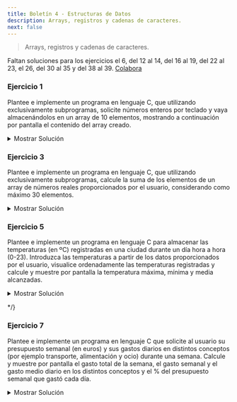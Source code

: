 ```yaml
---
title: Boletín 4 - Estructuras de Datos
description: Arrays, registros y cadenas de caracteres.
next: false
---
```



> Arrays, registros y cadenas de caracteres.

<Aside type="caution" title="¡Se necesita tu ayuda!">

  Faltan soluciones para los ejercicios el 6, del 12 al 14, del 16 al 19, del 22 al 23, el 26, del 30 al 35 y del 38
  al 39. [Colabora](https://github.com/TeenBiscuits/Pasame-Codigo/edit/main/src/content/docs/prouno/boletines/B4-Boletin-4.mdx)

</Aside>

### Ejercicio 1

Plantee e implemente un programa en lenguaje C, que utilizando exclusivamente subprogramas, solicite números enteros por
teclado y vaya almacenándolos en un array de 10 elementos, mostrando a continuación por pantalla el contenido del array
creado.

<details>
<summary>Mostrar Solución</summary>
```c title="Ejercicio_01.c"
// SPDX-FileCopyrightText: 2023 Miguel Fraga Pico
//
// SPDX-License-Identifier: GPL-3.0-only

#include <stdio.h>

void askNumbers(int *cadena)
{
    int i;
    printf("Dime un numero");
    for(i = 0; i < 10; i++)
    {
        scanf("%d", &cadena[i]);
        printf("Dime otro numero ");
    }
    printf("\n");
}

void printNumbers(int *cadena)
{
    int i;
    printf("La cadena es: \n");
    for(i = 0; i < 10; i++)
    {
        printf("%d ", cadena[i]);
    }
}

int main()
{
    int cadena[10];
    askNumbers(cadena);
    printNumbers(cadena);
    return 1;
}
```
</details>

### Ejercicio 2

Plantee e implemente un programa en lenguaje C, que utilizando exclusivamente subprogramas, solicite nombres de animales
por teclado y vaya rellenando un array de 7 elementos, mostrándolos posteriormente por pantalla apropiadamente.

<details>
<summary>Mostrar Solución</summary>
```c title="Ejercicio_02.c"
// SPDX-FileCopyrightText: 2023 Pablo Portas López <pablo.portas@udc.es>
//
// SPDX-License-Identifier: GPL-3.0-only

// Librerías
#include <stdio.h>

// Constantes
#define MAX 40
#define NANIMAL 7

// Definiciones
typedef char nombreanimal[40];

typedef struct{
    nombreanimal nombre;
}tRegAnimales[NANIMAL];

// Definición funciones
void introducirNombres(tRegAnimales listaAnimales);
void imprimirNombres(tRegAnimales listaNombres);

// Main
int main() {
    tRegAnimales listaAnimales;

    introducirNombres(listaAnimales);
    imprimirNombres(listaAnimales);

    return 0;
}

// Declaración Funciones
void introducirNombres(tRegAnimales listaAnimales){
    printf("Introduzca los 7 nombres de animales separados por comas: ");
    for(int i = 0; i < NANIMAL; i++) scanf("%s, ",listaAnimales[i].nombre);
}

void imprimirNombres(tRegAnimales listaNombres){
    printf("Los 7 nombres són:");
    for(int i = 0; i < NANIMAL; i++) printf(" %s",listaNombres[i].nombre);
    printf(".");
}
```
</details>

### Ejercicio 3

Plantee e implemente un programa en lenguaje C, que utilizando exclusivamente subprogramas, calcule la suma de los
elementos de un array de números reales proporcionados por el usuario, considerando como máximo 30 elementos.

<details>
<summary>Mostrar Solución</summary>
```c title="Ejercicio_03.c"
// SPDX-FileCopyrightText: 2023 Pablo Portas López <pablo.portas@udc.es>
//
// SPDX-License-Identifier: GPL-3.0-only

// Librerías
#include <stdio.h>

// Constantes
#define MAX 30

// Definiciones
typedef float listanumeros[MAX];

// Definición funciones
void introducirPorTeclado(listanumeros numeros);

void imprimirSumatorio(const listanumeros numeros);

// Main
int main() {
    listanumeros lnumeros;
    introducirPorTeclado(lnumeros);
    imprimirSumatorio(lnumeros);
    return 0;
}

// Declaración Funciones
void introducirPorTeclado(listanumeros numeros) {
    printf("Introduzca los números que quiere sumar, para terminar introduzca 0: ");
    // Expresión lógica dentro del for: mientras i < 30 y a partir del primer número que el número
    // introducido anteriormente (i-1) no fuera 0.
    for (int i = 0; i < MAX && (i < 1 || numeros[i - 1] != 0.0); i++) scanf("%f", &numeros[i]);
}

void imprimirSumatorio(const listanumeros numeros) {
    float suma = 0;
    // Impresión hasta el MAX o hasta llegar al primer 0
    for (int i = 0; i < MAX && numeros[i] != 0; i++) suma += numeros[i];
    printf("El sumatorio final son: %.2f", suma);
}
```
</details>

### Ejercicio 4

Plantee e implemente un programa en lenguaje C que almacene en memoria las horas de estudio que dedica un alumno a una
asignatura determinada durante una semana. Solicite los datos apropiadamente al usuario y calcule y muestre la media de
horas diarias empleadas en esa asignatura, asimismo indique el día en el que ha estado más aplicado (mayor número de
horas estudiando) y más vago (menor número de horas estudiando).

<details>
<summary>Mostrar Solución</summary>
```c title="Ejercicio_04.c"
// SPDX-FileCopyrightText: 2023 Pablo Portas López <pablo.portas@udc.es>
//
// SPDX-License-Identifier: GPL-3.0-only

// Librerías
#include <stdio.h>

// Definiciones
typedef struct {
    int horas;
    char nombre[10];
} tRegdiasemana;

typedef tRegdiasemana vHorasSemana[7];

// Definición funciones
void introducirHoras(vHorasSemana horas);

void imprimirMediaYMostrarDias(vHorasSemana horas);

void ordenarDeMayorAMenor(vHorasSemana horas);

// Main
int main() {
    // Inicializo el Registro para cada día de la semana
    vHorasSemana horasestudio = {{0, "Lunes"},
                                 {0, "Martes"},
                                 {0, "Miércoles"},
                                 {0, "Jueves"},
                                 {0, "Viernes"},
                                 {0,"Sábado"},
                                 {0,"Domingo"}};
    introducirHoras(horasestudio);
    imprimirMediaYMostrarDias(horasestudio);
    return 0;
}

// Declaración Funciones
void introducirHoras(vHorasSemana horas) {
    printf("Introduzca las horas de estudio que le ha dedicado a Pro 1: \n");
    for (int i = 0; i < 7; i++) {
        printf("%s: ",horas[i].nombre);
        scanf("%d", &horas[i].horas);
        while ((getchar()) != '\n'); // Limpio Buffer
    }

}

void imprimirMediaYMostrarDias(vHorasSemana horas) {
    int media = 0;
    for (int i = 0; i < 7; i++) media += horas[i].horas;
    media = media / 7;
    printf("La media de horas diarias: %d\n", media);
    ordenarDeMayorAMenor(horas);
    printf("El día que más horas estudiaste fué el %s (%d horas) y el que menos %s (%d horas).",horas[6].nombre,horas[6].horas,horas[0].nombre,horas[0].horas);
}

void ordenarDeMayorAMenor(vHorasSemana horas){
    vHorasSemana aux;
    for(int j = 1; j < 6; j++) {
        for (int i = 0; i < 7-j; i++) {
            if (horas[i].horas > horas[i + 1].horas) {
                aux[i] = horas[i]; // Movemos al aux
                horas[i] = horas[i + 1]; // Movemos el segundo al primer hueco
                horas[i + 1] = aux[i]; // Copiamos el valor del primero al segundo hueco
            }
        }
    }
}
```
</details>



### Ejercicio 5

Plantee e implemente un programa en lenguaje C para almacenar las temperaturas (en ºC) registradas en una ciudad durante
un día hora a hora (0-23). Introduzca las temperaturas a partir de los datos proporcionados por el usuario, visualice
ordenadamente las temperaturas registradas y calcule y muestre por pantalla la temperatura máxima, mínima y media
alcanzadas.

<details>
<summary>Mostrar Solución</summary>
```c title="Ejercicio_05.c"
// SPDX-FileCopyrightText: 2024 Maite González Vázquez <maite.gonzalez@udc.es>
//
// SPDX-License-Identifier: GPL-3.0-only

#include <stdio.h>

#define MAX 24

void pedirTemperatura(float temp[], int n);

void mostrarTemperaturas(float temp[], int n);

float temperaturaMedia(float temp[], int n);

float temperaturaMaxima(float temp[], int n);

float temperaturaMinima(float temp[], int n);

int main() {
    float temperatura[MAX];

    pedirTemperatura(temperatura, MAX);
    mostrarTemperaturas(temperatura, MAX);
    printf("\nTemperatura maxima: %.2f\n", temperaturaMaxima(temperatura, MAX));
    printf("Temperatura minima: %.2f\n", temperaturaMinima(temperatura, MAX));
    printf("Temperatura media: %.2f\n", temperaturaMedia(temperatura, MAX));
}

void pedirTemperatura(float temp[], int n) {
    printf("Introduce la temperatura de la ciudad:\n");
    for (int i = 0; i < n; i++) {
        printf("Hora %d: \n", i + 1);
        scanf("%f", &temp[i]);
    }
}

void mostrarTemperaturas(float temp[], int n) {
    printf("\nTEMPERATURAS A LO LARGO DEL DIA\n");
    for (int i = 0; i < n; i++) printf("%d:00 - %.2f C\n", i, temp[i]);
}

float medioTemperatura(float temp[], int n) {
    float tempTotal = 0;
    for (int i = 0; i < n; i++) {
        tempTotal += temp[i];
    }
    return (tempTotal / n);
}

float temperaturaMaxima(float temp[], int n) {
    float tempMax = temp[0];

    for (int i = 1; i < n; i++) {
        if (temp[i] > tempMax) tempMax = i;
    }
    return tempMax;
}

float temperaturaMinima(float temp[], int n) {
    float tempMin = temp[0];

    for (int i = 1; i < n; i++) {
        if (temp[i] < tempMin) tempMin = i;
    }
    return tempMin;
}
```
</details>

<Aside type="caution" title="¡Se necesita tu ayuda!">

Falta solución para el ejercicio 6. [Colabora](https://github.com/TeenBiscuits/Pasame-Codigo/edit/main/src/content/docs/prouno/boletines/B4-Boletin-4.mdx)

</Aside>

{/*

### Ejercicio 6

Plantee e implemente un programa en lenguaje C que, partiendo de la estructura creada en el ejercicio anterior, cree un
sistema para almacenar las temperaturas (en ºC) registradas en una ciudad durante una semana (hora a hora cada día)
Introduzca las temperaturas solicitando los datos apropiadamente al usuario. Calcule y muestre por pantalla las
temperaturas medias diarias, las temperaturas medias de cada hora y la temperatura media semanal.

<details>
<summary>Mostrar Solución</summary>
```c title="Ejercicio_06.c"
```
</details>

*/}

### Ejercicio 7

Plantee e implemente un programa en lenguaje C que solicite al usuario su presupuesto semanal (en euros) y sus gastos
diarios en distintos conceptos (por ejemplo transporte, alimentación y ocio) durante una semana. Calcule y muestre por
pantalla el gasto total de la semana, el gasto semanal y el gasto medio diario en los distintos conceptos y el % del
presupuesto semanal que gastó cada día.

<details>
<summary>Mostrar Solución</summary>
```c title="Ejercicio_07.c"
// SPDX-FileCopyrightText: 2024 Maite González Vázquez <maite.gonzalez@udc.es>
//
// SPDX-License-Identifier: GPL-3.0-only

#include <stdio.h>

#define SEMANA 7

void pedirPresupuesto(float *pSemanal);

void pedirGastos(float gasto[], int n);

float totalGastosPorCategoria(float gasto[], int n);

float gastosTotalesSemanales(float transporte[], float alimentacion[],
                            float ocio[]);

float gastoMedioDiario(float gasto[], int n);

float presupuestoGastado(float gastosTotales, float presupuesto);

int main() {
    float pSemanal, gTransporte[SEMANA], gAlimentacion[SEMANA], gOcio[SEMANA];

    pedirPresupuesto(&pSemanal);
    printf("\nGastos semanales en transporte(euros):\n");
    pedirGastos(gTransporte, SEMANA);
    printf("\nGastos semanales en alimentacion(euros):\n");
    pedirGastos(gAlimentacion, SEMANA);
    printf("\nGastos semanales en ocio(euros):\n");
    pedirGastos(gOcio, SEMANA);

    printf("\nGasto en transporte: %.2f\n", totalGastosPorCategoria(gTransporte, SEMANA));
    printf("\nGasto en alimentacion: %.2f\n", totalGastosPorCategoria(gAlimentacion, SEMANA));
    printf("\nGasto en ocio: %.2f\n", totalGastosPorCategoria(gOcio, SEMANA));
    printf("\nGASTO TOTAL SEMANAL: %.2f\n", gastosTotalesSemanales(gTransporte, gAlimentacion, gOcio));
    printf("\nPORCENTAJE GASTADO: %.2f\n",
        presupuestoGastado(gastosTotalesSemanales(gTransporte, gAlimentacion, gOcio), pSemanal));
}

void pedirPresupuesto(float *pSemanal) {
    printf("Presupuesto semanal:\t");
    scanf("%f", &pSemanal);
}

void pedirGastos(float gasto[], int n) {
    for (int i = 0; i < n; i++) {
        printf("Dia %d:\n", i + 1);
        scanf("%f", &gasto[i]);
    }
}

float totalGastosPorCategoria(float gasto[], int n) {
    float total = 0;
    for (int i = 0; i < n; i++) {
        total += gasto[i];
    }
    return total;
}

float gastosTotalesSemanales(float transporte[], float alimentacion[],
                            float ocio[]) {
    return totalGastosPorCategoria(transporte, SEMANA)
            + totalGastosPorCategoria(alimentacion, SEMANA)
            + totalGastosPorCategoria(ocio, SEMANA);
}

float gastoMedioDiario(float gasto[], int n) {
    return (totalGastosPorCategoria(gasto, n) / n);
}

float presupuestoGastado(float gastosTotales, float presupuesto) {
    return (gastosTotales / presupuesto) * 100;
}
```
</details>



### Ejercicio 8

Plantee e implemente un programa en lenguaje C que, mediante búsqueda secuencial, permita encontrar el menor y el mayor
índice de donde se encuentra un valor dado X en un array de números enteros. El programa debe permitir al usuario
introducir apropiadamente el array de números enteros y solicitarle el valor que desea encontrar.

```txt "1 2 3 5 3 2 3 4 5 6 3 1 2 3" frame="terminal" title="Ejemplo de Ejecución"
Introduzca los elementos del array separados por espacios, "enter" para terminar:
1 2 3 5 3 2 3 4 5 6 3 1 2 3

Introduzca el número que desea buscar: 3
El número 3 aparece por primera vez en la posición 3 y por última vez en la posición 14.
Introduzca el número que desea buscar: 4
El número 4 aparece por primera y única vez en la posición 8.
Introduzca el número que desea buscar: 9
El número 9 no aparece en el array.
```

<details>
<summary>Mostrar Solución</summary>
```c title="Ejercicio_08.c"
// SPDX-FileCopyrightText: 2024 Sprinter05
//
// SPDX-License-Identifier: GPL-3.0-only

// Libraries
#include <stdio.h>
#define N 10

int main(){
    // Define variables and ask for parameters
    int nums[N], guess, lGuess, uGuess;
    printf("\nInput an array of 10 elements by pressing Enter after each element: ");
    for(int i=0; i<10; i++){
        scanf("%d", &nums[i]);
    }
    // Input guess
    printf("\nWhat number do you want to find?: ");
    scanf("%d", &guess);
    // Lower bound
    for(int i=0; i<N; i++){
        if(nums[i] == guess){
            lGuess = i;
            break;
        }
    }
    // Upper bound
    for(int i=N; i>=0; i--){
        if(nums[i] == guess){
            uGuess = i;
            break;
        }
    }
    // Print solutions
    printf("\nLower bound solution: %d", lGuess);
    printf("\nUpper bound solution: %d", uGuess);
    printf("\n");
}
```
</details>

### Ejercicio 9

Plantee e implemente un programa en lenguaje C que construya un array a partir de números enteros proporcionados por el
usuario (máximo 20 elementos) y que a continuación sustituya los números pares por su cuadrado y los números impares por
la parte entera de la raíz cuadrada de su valor absoluto. Muestre por pantalla tanto el array original como el
resultante de las operaciones indicadas.

<details>
<summary>Mostrar Solución</summary>
```c title="Ejercicio_09.c"
// SPDX-FileCopyrightText: 2023 Miguel Fraga Pico
//
// SPDX-License-Identifier: GPL-3.0-only

#include <stdio.h>
#include <math.h>

void escanearDatos(int *numeros,int tamano)
{
    int i;
    for(i = 0 ;i < tamano; i++)
    {
        printf("Introduzca un valor:\n");
        scanf("%d",&numeros[i]);
    }
}
void imprimirDatos (int *numeros, int tamano){
    int i;
    for(i = 0 ;i < tamano; i++)
    {
        printf("%d, ",numeros[i]);
    }
}
void modificarArray(int *numeros,int tamano){
    int i;
    for(i = 0; i < tamano; i++)
    {
        if(numeros[i]%2==0)
        {
            numeros[i]=pow(numeros[i],2);
        }
        else if(numeros[i] % 2 != 0)
        {
            numeros[i] = trunc(sqrt(abs(numeros[i])));
        }
    }
}
int main(){
    int tamano;
    printf("Introduzca cuantos numeros va a proprocionar:\n");
    scanf("%d",&tamano);
    if(tamano<=0 || tamano>20)
    {
        printf("Introduzca un tamano valido");
        return 2;
    }
    int numeros[tamano];
    escanearDatos(numeros,tamano);
    imprimirDatos(numeros,tamano);
    printf("\n");
    modificarArray(numeros,tamano);
    printf("\n");
    imprimirDatos(numeros,tamano);
    return 0;
}
```
</details>

### Ejercicio 10

Plantee e implemente una función en lenguaje C que reciba dos arrays de enteros desordenados de 50 elementos cada uno y
devuelva una array ordenado con los elementos de los dos anteriores.

<details>
<summary>Mostrar Solución</summary>
```c title="Ejercicio_10.c"
// SPDX-FileCopyrightText: 2023 Pablo Portas López <pablo.portas@udc.es>
//
// SPDX-License-Identifier: GPL-3.0-only

// Librerías
#include <stdio.h>
#include <time.h>
#include <stdlib.h>

// Definiciones
typedef int array50[50], array100[100];

// Definición funciones
void crearArrayAleatorio(array50 array);

void fusiondedosArrays(array50 array1, array50 array2, array100 arraydesalida);

void bubblesort(array100 array);

void imprimirArray(array100 array);

// Main
int main() {
    array50 array1, array2;
    array100 arrayfinal;

    srand(time(NULL)); // Así solo se declara una vez
    crearArrayAleatorio(array1);
    crearArrayAleatorio(array2);

    fusiondedosArrays(array1, array2, arrayfinal);

    bubblesort(arrayfinal);

    imprimirArray(arrayfinal);

    return 0;
}

// Declaración Funciones
void crearArrayAleatorio(array50 array) {
    for (int i = 0; i < 50; i++) {
        array[i] = rand() % 1000; // Para evitar números gigantes, prefiero un array de números menores a 1000;
    }
}

void fusiondedosArrays(array50 array1, array50 array2, array100 arraydesalida) {
    for (int i = 0; i < 50; i++) { // El primer array en los elementos del 0 - 49
        arraydesalida[i] = array1[i];
    }
    for (int i = 0; i < 50; i++) { // El segundo array en los elementos del 50 - 99
        arraydesalida[i + 50] = array2[i];
    }
}

void bubblesort(array100 array) { // Algoritmo BubbleSort https://es.wikipedia.org/wiki/Ordenamiento_de_burbuja
    int aux;
    for (int j = 1; j < 99; j++) {
        for (int i = 0; i < 100 - j; i++) {
            if (array[i] > array[i + 1]) {
                aux = array[i]; // Movemos al aux
                array[i] = array[i + 1]; // Movemos el segundo al primer hueco
                array[i + 1] = aux; // Copiamos el valor del primero al segundo hueco
            }
        }
    }
}

void imprimirArray(array100 array) {
    printf("El array ordenado:\n %d", array[0]);
    for (int i = 1; i < 100; i++) {
        printf(", "); // Colocando la coma aquí conseguimos que el último elemento no tenga y así sea un punto.
        if (i % 20 == 0) printf("\n"); // Para que sea más legible en terminal.
        printf("%3d", array[i]); // El formato hace que queden en cuadrícula
    }
    printf("."); // El punto en cuestión
}
```
</details>

### Ejercicio 11

Plantee e implemente una función recursiva en lenguaje C que devuelva la suma de los elementos de un array de enteros.

<details>
<summary>Mostrar Solución</summary>
```c title="Ejercicio_11.c"
// SPDX-FileCopyrightText: 2024 Sprinter05
//
// SPDX-License-Identifier: GPL-3.0-only

// Libraries
#include <stdio.h>

// Sum all the elements of the array using recursion
int arraySum(int n, int sumNums[n], int loops, int accum){
    if (loops == 0){return accum;} else{
        accum+=sumNums[n-loops];
        loops--;
        arraySum(n, sumNums, loops, accum);
    }
}

int main(){
    // Define variables and ask for parameters
    int n = 10;
    int toSum[n], accum = 0, loops = n;
    int result;
    printf("Input the 10 numbers for the array separated by Enter:\n");
    for(int i=0; i<10; i++){
        scanf("%d", &toSum[i]);
    }
    // Recursion fun starts here
    result = arraySum(n, toSum, loops, accum);
    // Print result
    printf("\nThe result of the sum is %d\n", result);
    return 0;
}
```
</details>

<Aside type="caution" title="¡Se necesita tu ayuda!">

Faltan soluciones para los ejercicios del 11 al 14. [Colabora](https://github.com/TeenBiscuits/Pasame-Codigo/edit/main/src/content/docs/prouno/boletines/B4-Boletin-4.mdx)

</Aside>


{/*

### Ejercicio 12

Plantee e implemente una función en lenguaje C que indique si un array de enteros es capicúa.

<details>
<summary>Mostrar Solución</summary>
```c title="Ejercicio_12.c"
```
</details>

### Ejercicio 13

Plantee e implemente un programa en lenguaje C que permita introducir apropiadamente una matriz NxN de números enteros (0< N < 20),
la visualice apropiadamente por pantalla (formato matricial) y muestre el elemento mayor y el elemento menor de
dicha matriz y sus posiciones.

<details>
<summary>Mostrar Solución</summary>
```c title="Ejercicio_13.c"
```
</details>

### Ejercicio 14

Plantee e implemente un programa en lenguaje C que permita introducir apropiadamente una matriz NxN de enteros y que, a
petición del usuario, intercambie las filas o columnas i y j de dicha matriz. Muestre por pantalla en formato matricial
tanto la matriz original introducida como la matriz resultante del intercambio de filas o columnas solicitado por el
usuario.

<details>
<summary>Mostrar Solución</summary>
```c title="Ejercicio_14.c"
```
</details>

*/}

### Ejercicio 15

Plantee e implemente un programa en lenguaje C que permita introducir apropiadamente una matriz NxN de números reales y
que muestre por pantalla en formato matricial tanto la matriz original introducida como su matriz traspuesta. Realice lo
mismo considerando como tipo base de la matriz números enteros.

<details>
<summary>Mostrar Solución</summary>
```c title="Ejercicio_15.c"
// SPDX-FileCopyrightText: 2023 Miguel Fraga Pico
//
// SPDX-License-Identifier: GPL-3.0-only

#include <stdio.h>
// i = fila
// j = columna
void crearMatriz(int tamanho, int matriz[tamanho][tamanho])
{
    int i;
    int j;
    for(j = 0; j < tamanho; j++)
    {
        for(i = 0; i < tamanho; i++)
        {
            printf("Posicion %d, %d \n", j + 1, i + 1);
            scanf("%d", &matriz[i][j]);
        }
    }
}

void imprimirMatriz(int tamanho, int matriz[tamanho][tamanho])
{
    int i;
    int j;
    for(j = 0; j < tamanho; j++)
    {
        for(i = 0; i < tamanho; i++)
        {
            printf("%d ", matriz[i][j]);
        }
        printf("\n");
    }
}

void imprimirTraspuesta(int tamanho, int matriz[tamanho][tamanho])
{
    int i;
    int j;
    for(j = 0; j < tamanho; j++)
    {
        for(i = 0; i < tamanho; i++)
        {
            printf("%d ", matriz[j][i]);
        }
        printf("\n");
    }
}

int main()
{
    int tamanho;
    int traspuesta;

    printf("De que tamanho quieres la matriz");
    scanf("%d", &tamanho);


    printf("Quieres la traspuesta? 1 = si, 0 = no");
    scanf("%d", &traspuesta);

    int matriz[tamanho][tamanho];

    crearMatriz(tamanho, matriz);

    if(traspuesta)
    {
        imprimirTraspuesta(tamanho, matriz);
    }
    else
    {
        imprimirMatriz(tamanho, matriz);
    }
}
```
</details>

<Aside type="caution" title="¡Se necesita tu ayuda!">

Faltan soluciones para los ejercicios del 16 al 19. [Colabora](https://github.com/TeenBiscuits/Pasame-Codigo/edit/main/src/content/docs/prouno/boletines/B4-Boletin-4.mdx)
</Aside>

{/*

### Ejercicio 16

Plantee e implemente un programa en lenguaje C que permita introducir un cuadrado (NxN) por teclado y determine si es
mágico. Un cuadrado mágico es una matriz NxN de números enteros del 1 al N^2 en la que la suma de sus filas, sus
columnas y sus diagonales principales coincide.

<details>
<summary>Mostrar Solución</summary>
```c title="Ejercicio_16.c"
```
</details>

### Ejercicio 17

Plantee e implemente un programa en lenguaje C que mediante un menú apropiado permita al usuario introducir dos matrices
NxN de números enteros ($$0 < N < 10$$) y seleccionar la operación (suma, resta o producto) que desea realizar con ellas.
Muestre los resultados de la operación seleccionada por pantalla en formato matricial.

<details>
<summary>Mostrar Solución</summary>
```c title="Ejercicio_17.c"
```
</details>

### Ejercicio 18

Plantee e implemente un programa en lenguaje C que permita introducir apropiadamente una matriz NxN de números enteros ($$0 < N < 10$$),
la visualice apropiadamente por pantalla (formato matricial) y muestre la posición de un elemento punto de
silla , si existe. Una matriz presenta un punto de silla si alguna posición de la misma es al mismo tiempo el menor
valor de su fila y el mayor valor de su columna.

<details>
<summary>Mostrar Solución</summary>
```c title="Ejercicio_18.c"
```
</details>

### Ejercicio 19

Plantee e implemente un programa en lenguaje C que rellene tres arrays con 500 elementos enteros de forma aleatoria y
posteriormente muestre por pantalla todos los números conseguidos de forma ordenada de menor a mayor.

<details>
<summary>Mostrar Solución</summary>
```c title="Ejercicio_19.c"
```
</details>

*/}


### Ejercicio 20

Plantee e implemente un programa en lenguaje C que permita almacenar en memoria el nombre y las notas de una asignatura
de una clase de 15 alumnos. Muestre por pantalla el nombre y nota de los alumnos que han obtenido la peor y la mejor
calificación. Además muestre a continuación el listado con el nombre y nota de todos los alumnos.

<details>
<summary>Mostrar Solución</summary>
```c title="Ejercicio_20.c"
// SPDX-FileCopyrightText: 2024 Maite González Vázquez <maite.gonzalez@udc.es>
//
// SPDX-License-Identifier: GPL-3.0-only

#include <stdio.h>

#define MAX 3

struct alumno {
    char nombre[20];
    float nota;
};

void introducirAlumno(struct alumno alumnos[], int n);

void mostrarAlumnado(struct alumno alumnos[], int n);

void mejorYPeorNota(struct alumno alumnos[], int n, struct alumno *mejor, struct alumno *peor);



int main() {
    struct alumno alumnos[MAX];
    struct alumno mejor, peor;

    introducirAlumno(alumnos, MAX);
    mostrarAlumnado(alumnos, MAX);
    mejorYPeorNota(alumnos, MAX, &mejor, &peor);

    printf("\nMejor nota:\t%s - %.2f\n", mejor.nombre, mejor.nota);
    printf("Peor nota:\t%s - %.2f\n", peor.nombre, peor.nota);

}

void introducirAlumno(struct alumno alumnos[], int n) {
    for (int i = 0; i < n; i++) {
        printf("--- Alumno %d ---: \n", i + 1);
        printf("Nombre: \n");
        scanf("%s", alumnos[i].nombre);
        printf("Nota de %s: \n", alumnos[i].nombre);
        scanf("%f", &alumnos[i].nota);
    }
}

void mostrarAlumnado(struct alumno alumnos[], int n) {
    printf("\nLISTADO DE ALUMNOS\n");
    for (int i = 0; i < n; i++) {
        printf("%s: %.2f\n", alumnos[i].nombre, alumnos[i].nota);
    }
    printf("\n");
}

void mejorYPeorNota(struct alumno alumnos[], int n, struct alumno *mejor, struct alumno *peor) {
    // Inicializamos con el primer estudiante
    *mejor = alumnos[0];
    *peor = alumnos[0];

    for (int i = 0; i < n; i++) {
        if (alumnos[i].nota > mejor->nota) {
            *mejor = alumnos[i];
        }

        if (alumnos[i].nota < peor->nota) {
            *peor = alumnos[i];
        }
    }
}
```
</details>



### Ejercicio 21

Diseñe la estructura de datos que permita almacenar en memoria la lista de tareas a realizar durante los días del año.
Se debe de poder controlar la fecha, la descripción de tareas a realizar cada día con su hora y minutos. Tenga en cuenta
que cada día no podrá tener más de 20 tareas.

<details>
<summary>Mostrar Solución</summary>
```c title="Ejercicio_21.c"
// SPDX-FileCopyrightText: 2024 Maite González Vázquez <maite.gonzalez@udc.es>
//
// SPDX-License-Identifier: GPL-3.0-only

#define MAX_TAREAS 20

// Define una tarea
typedef struct {
    int hora;
    int minutos;
    char descripcion[150];
} tTarea;

// Define las tareas de un día
typedef struct {
    int dia;
    int mes;
    int anio;
    tTarea tareas[MAX_TAREAS];
} tDiaTareas;

// Define las tareas de un año
typedef struct {
    tDiaTareas dias[365];
} tListaTareas;
```
</details>

<Aside type="caution" title="¡Se necesita tu ayuda!">

Faltan soluciones para los ejercicios del 22 al 23. [Colabora](https://github.com/TeenBiscuits/Pasame-Codigo/edit/main/src/content/docs/prouno/boletines/B4-Boletin-4.mdx)

</Aside>

{/*

### Ejercicio 22

Plantee e implemente una función en lenguaje C que reciba dos arrays de reales desordenados de 30 elementos cada uno y
devuelva una array ordenado con los elementos de los dos anteriores.

<details>
<summary>Mostrar Solución</summary>
```c title="Ejercicio_22.c"
```
</details>

### Ejercicio 23

Plantee e implemente una función en lenguaje C que reciba dos arrays de tipo base carácter, sin finalizar en ‘\0’, es
decir, no son cadenas; ambos desordenados y con 100 elementos cada uno y devuelva un array ordenado con los elementos de
los dos anteriores.

<details>
<summary>Mostrar Solución</summary>
```c title="Ejercicio_23.c"
```
</details>

*/}

### Ejercicio 24

Diseñe la estructura para almacenar en memoria la información de los trabajadores de un taller de 20 empleados. Si el
empleado es oficinista tendrá un número de teléfono; si es conductor tendrá asignado el número de matrícula de un
vehículo; y si es técnico tendrá asignado el código de barras de un ordenador. Se debe conocer el nombre, la fecha de
nacimiento, tipo de puesto de trabajo y el nivel de estudios de todos los trabajadores.

<details>
<summary>Mostrar Solución</summary>
```c title="Ejercicio_24.c"
// SPDX-FileCopyrightText: 2023 Miguel Fraga Pico
//
// SPDX-License-Identifier: GPL-3.0-only

#include <stdio.h>

struct empleados
{
    char puesto[50]; //oficinista   conductor   técnico
    char nivelEstudios[50];
    char fechaNacimiento[50];
    char nombre[50];
};

void introducirEmpleado(struct empleados *e)
{
    printf("Cual es el nombre del empleado?");
    gets(&e->nombre);
    printf("Que puesto le corresponde al empleado?");
    gets(&e->puesto);
    printf("Cual es la fecha de nacimiento del empleado? dd/mm/aaaa");
    gets(&e->fechaNacimiento);
    printf("Cual es el nivel de estudios del empleado? ");
    gets(&e->nivelEstudios);
}

void imprimirempleado(struct empleados e)
{
    printf("El nombre del empleado es: %s\n", e.nombre);
    printf("La fecha de nacimiento del empleado es: %s\n", e.fechaNacimiento);
    printf("El nivel de estudios del empleado es: %s\n", e.nivelEstudios);
    printf("El puesto del empleado es: %s\n", e.puesto);
}


int main()
{
    struct empleados empleados[20];

    for(int i = 0; i < 20; i++)
    {
        printf("Introduciendo alumno %d:\n",i);
        introducirEmpleado(&empleados[i]);
    }
    for(int i = 0; i < 20; i++)
    {
        printf("Imprimiendo alumno %d:\n",i);
        imprimirempleado(empleados[i]);
    }
}
```
</details>

### Ejercicio 25

Plantee e implemente un programa en lenguaje C que lea una frase de teclado (secuencia de caracteres hasta fin de
línea), y determine la frecuencia de aparición de cada vocal respecto al total de caracteres de la frase.

<details>
<summary>Mostrar Solución</summary>
```c title="Ejercicio_25.c"
// SPDX-FileCopyrightText: 2024 Daniel Deza Prieto
//
// SPDX-License-Identifier: GPL-3.0-only

#include <stdio.h>
void reader(char frase[200]) {
  printf("Please input the phrase up to a size of 200 characters\n");
  scanf(" %[^\n]s", frase);
}
void howmany(char frase[200], int acount, int ecount, int icount, int ocount,
             int ucount, int rest) {
  for (int i = 0; i < 200; i++) {
    (frase[i] == 'a') ? (acount++) : (rest++);
    (frase[i] == 'e') ? (ecount++) : (rest++);
    (frase[i] == 'i')
        ? (icount++)
        : (rest++); // Codigo terrible. I lose half the brain. Funciona eso si
    (frase[i] == 'o') ? (ocount++) : (rest++);
    (frase[i] == 'u') ? (ucount++) : (rest++);
  }
  printf("Hay a:%i e:%i i:%i o:%i u:%i", acount, ecount, icount, ocount,
         ucount);
}
int main() {
  int acount = 0;
  int ecount = 0;
  int icount = 0;
  int ocount = 0;
  int ucount = 0;
  int rest = 0;
  char frase[200];
  reader(frase);
  howmany(frase, acount, ecount, icount, ocount, ucount, rest);
  return 0;
}
```
</details>

<Aside type="caution" title="¡Se necesita tu ayuda!">

Faltan soluciones para el ejercicio 26. [Colabora](https://github.com/TeenBiscuits/Pasame-Codigo/edit/main/src/content/docs/prouno/boletines/B4-Boletin-4.mdx)

</Aside>

{/*

### Ejercicio 26

Plantee e implemente un programa en lenguaje C que lea una frase (como máximo de 100 caracteres) y proporcione al
usuario la posibilidad de sustituir alguna palabra de las introducidas por un sinónimo. Muestre por pantalla la frase
original y la frase después de llevar a cabo la sustitución.

<details>
<summary>Mostrar Solución</summary>
```c title="Ejercicio_26.c"
```
</details>

*/}

### Ejercicio 27

Plantee e implemente un programa en lenguaje C que lea una frase (como máximo de 100 caracteres) y que muestre a
continuación cada palabra de la misma seguida del número de letras que la componen. Para simplificar suponga que las
palabras pueden separarse únicamente por espacios, comas o puntos.

```txt "Buenos días, vamos a comenzar. Encended los equipos." frame="terminal" title="Ejemplo de Ejecución"
Introduzca una frase de como máximo 100 caracteres:
Buenos días, vamos a comenzar. Encended los equipos.

Buenos 6
días 4
vamos 5
a 1
comenzar 8
Encended 8
los 3
equipos 7
```

<details>
<summary>Mostrar Solución</summary>
```c title="Ejercicio_27.c"
// SPDX-FileCopyrightText: 2024 Sprinter05
//
// SPDX-License-Identifier: GPL-3.0-only

// Libraries
#include <stdio.h>
#define N 100

// Count the amount of characters in the string
void countString(char toCount[N]){
    int count = 0;
    for(int i=0; toCount[i]!='\0'; i++){
        count++;
    }
    printf("Word %s has %d characters\n", toCount, count);
}

// Separate the string and fix multiple separators in the string by ignoring them 
void separateString(char toSplit[N]){
    char splitted[N][N];
    int count=0, row=0, column=0;
    while(toSplit[count] != '\n'){
        if(toSplit[count] == ' ' || toSplit[count] == ',' || toSplit[count] == '.'){
            splitted[row][column] = '\0';
            column = 0;
            if (toSplit[count-1] != ' ' && toSplit[count-1] != ',' && toSplit[count-1] != '.'){row++;}
        } else {
            splitted[row][column] = toSplit[count];
            column++;
        }
        count++;
    }
    for(int i=0; splitted[i][0] != '\0'; i++){
        countString(splitted[i]);
    }
}

int main(){
    // Define variables and ask for parameters
    char sentence[N];
    printf("Type a sentence of max 100 characters:\n");
    // fgets instead of gets for buffer overflow protection
    fgets(sentence, N, stdin);
    // Start the fun
    separateString(sentence);
    return 0;
}
```
</details>

### Ejercicio 28

Plantee e implemente un programa en lenguaje C que lea una frase (secuencia de caracteres hasta fin de línea), sustituya
todas las secuencias de dos o más espacios por un único espacio y que muestre por pantalla la frase obtenida.

<details>
<summary>Mostrar Solución</summary>
```c title="Ejercicio_28.c"
// SPDX-FileCopyrightText: 2024 Sprinter05
//
// SPDX-License-Identifier: GPL-3.0-only

// Libraries
#include <stdio.h>
#define N 256

int main(){
    // Define variables and ask for parameters
    int i=0, j=0;
    char sentence[N], fixedSentence[N];
    printf("Type a sentence\n");
    // fgets instead of gets for buffer protection
    fgets(sentence, N, stdin);
    // Fix the sentence's multiple spaces
    while(sentence[i]!='\0'){
        if(sentence[i] == ' ' && sentence[i+1] == ' '){
            i++;
            continue;
        } else {
            fixedSentence[j]=sentence[i];
            i++;
            j++;
        }
    }
    // Print the result after apprending the end of string to the fixed variable
    fixedSentence[j+1] = '\0';
    printf("\nThe sentence with fixed spaces is:\n%s", fixedSentence);
    return 0;
}
```
</details>

### Ejercicio 29

Diseñe una función que devuelva al revés la cadena recibida como parámetro.

<details>
<summary>Mostrar Solución</summary>
```c title="Ejercicio_29.c"
// SPDX-FileCopyrightText: 2023 Miguel Fraga Pico
//
// SPDX-License-Identifier: GPL-3.0-only

#include <stdio.h>
#include <string.h>

void invertirCadena(char cadena[])
{
    int longitud = strlen(cadena);
    int i, j;

    for (i = 0, j = longitud - 1; i < j; i++, j--)
    {
        char temp = cadena[i];
        cadena[i] = cadena[j];
        cadena[j] = temp;
    }
}

int main()
{
    printf("Introduce una oracion o frase\n");
    char cadenaOriginal[50];
    gets(&cadenaOriginal);

    invertirCadena(cadenaOriginal);

    printf("Cadena invertida: %s\n", cadenaOriginal);

    return 0;
}
```
</details>

<Aside type="caution" title="¡Se necesita tu ayuda!">

Faltan soluciones para los ejercicios del 30 al 35. [Colabora](https://github.com/TeenBiscuits/Pasame-Codigo/edit/main/src/content/docs/prouno/boletines/B4-Boletin-4.mdx)

</Aside>

{/*

### Ejercicio 30

Diseñe una función que sume dos números de 2500 cifras cada uno.

<details>
<summary>Mostrar Solución</summary>
```c title="Ejercicio_30.c"
```
</details>

### Ejercicio 31

Implemente la función booleana VAL ( tCadena cadena) la cual devuelve TRUE si puede convertir la cadena de 9 caracteres
a un valor real y FALSE en caso contrario.

<details>
<summary>Mostrar Solución</summary>
```c title="Ejercicio_31.c"
```
</details>

### Ejercicio 32

Implemente una función que reciba una matrícula, la edad y el nombre de un conductor y devuelva TRUE si la suma de los
números de la matrícula es igual a la edad del conductor y las letras de la matrícula coinciden con las iniciales del
nombre y los apellidos del propietario del vehículo.

<details>
<summary>Mostrar Solución</summary>
```c title="Ejercicio_32.c"
```
</details>

### Ejercicio 33

Implemente un programa que lea una frase, carácter a carácter del teclado y que calcule y muestre el número de letras,
dígitos y otros caracteres.

<details>
<summary>Mostrar Solución</summary>
```c title="Ejercicio_33.c"
```
</details>

### Ejercicio 34

Implemente un programa que lea un mínimo de 20 palabras del teclado hasta que aparezca el carácter <ENTER> y guarde en
un array las 20 primeras leídas. Por cada palabra guardada debe figurar en el array la siguiente información:

a) Si la palabra está en mayúsculas<br/>
b) Número de vocales que la componen<br/>
c) Número de veces que la palabra aparece en el texto<br/>
d) Frecuencia de los caracteres que componen cada palabra

<details>
<summary>Mostrar Solución</summary>
```c title="Ejercicio_34.c"
```
</details>

### Ejercicio 35

Implemente un programa que guarde en un vector las capitales europeas y su población. Dicho programa debe permitir
mostrar las capitales existentes en el array de forma ordenada, tanto por nombre de capital como por número de
habitantes.

<details>
<summary>Mostrar Solución</summary>
```c title="Ejercicio_35.c"
```
</details>

*/}

### Ejercicio 36

Implemente un programa que solicite cinco números enteros (ni > 0) al usuario y muestre por pantalla cada número y su
descomposición factorial. Utilice una estructura de datos adecuada para almacenar a la vez los números y su
descomposición.

<details>
<summary>Mostrar Solución</summary>
```c title="Ejercicio_36.c"
// SPDX-FileCopyrightText: 2024 Sprinter05
//
// SPDX-License-Identifier: GPL-3.0-only

// Libraries
#include <stdio.h>
#include <stdbool.h>
#define N 100

void factorialDecomp(int toDecomp){
    int factors[N], primes=2, loops=0, og=toDecomp;
    // Check if its 1 or 0 and just print out that the decomp is 1
    if(toDecomp == 0 | toDecomp == 1){
        printf("\nNumber %d factorial decomposition is: 1", og);
        return;
    }
    // Repeat the factorization with each reduced number until its 0
    for(int i=0;i<N;i++){factors[i]=0;}
    while(toDecomp != 1){
        if(toDecomp%primes == 0){
            toDecomp/=primes;
            factors[loops]=primes;
            loops++;
            primes=2;
        } else {primes++;}
    }
    // Print the result
    printf("\nNumber %d factorial decomposition is: ", og);
    for(int i=0;factors[i]!=0;i++){
        if(factors[i+1]==0){
            printf("%d", factors[i]);
        } else {printf("%d*", factors[i]);}
    }
}

int main(){
    // Define variables and ask for parameters
    int decompose[5];
    printf("Type 5 integers separated by spaces:\n");
    // Its just 5 parameters no for loop needed here
    scanf("%d %d %d %d %d", &decompose[0], &decompose[1], &decompose[2], &decompose[3], &decompose[4]);
    // Repeat the decomp for all numbers
    for(int i=0;i<5;i++){
        factorialDecomp(decompose[i]);
    }
    printf("\n");
    return 0;
}
```
</details>

### Ejercicio 37

Implemente un programa que lea una fecha y la almacene en una cadena que quepan sus 10 caracteres (dd/mm/aaaa) añadiendo
ceros a la izquierda del día, mes y año si son necesarios) y calcule y almacene en memoria los siguientes 100 años
bisiestos. El programa debe dar la opción al usuario de cambiar la fecha introducida y ver por pantalla los n años
bisiestos que desee a partir de la fecha dada.

<details>
<summary>Mostrar Solución</summary>
```c title="Ejercicio_37.c"
// SPDX-FileCopyrightText: 2024 Sprinter05
//
// SPDX-License-Identifier: GPL-3.0-only

// Libraries
#include <stdio.h>
#define N 11
#define M 100

void checkLeaps(int n, int year){
    int closeLeap, leaps[M], counter=1;
    //Check closest
    for(int i=0;i<4;i++){
        if((year+i)%4 == 0){
            closeLeap = year+i;
            break;
        }
    }
    // Get all the following leap years until the max amount is satisfied
    leaps[0]=closeLeap;
    while(counter != 100){
        leaps[counter]=closeLeap+(4*counter);
        counter++;
    }
    // Print results
    printf("\nFollowing 100 leap years:\n");
    for(int i=0; i<M; i++){
        printf("%d ", leaps[i]);
    }
    printf("\n\n");
}

int main(){
    // Define variables
    char date[N];
    int day, month, year;
    // Endless loop so the user can change parameters (1==1)
    while(1){
        // Ask for parameters
        printf("Input a date in the dd/mm/yyyy format: ");
        scanf("%d/%d/%d", &day, &month, &year);
        // Fix the string so it can be passed to the function more easily
        snprintf(date, N, "%02d/%02d/%04d", day, month, year);
        checkLeaps(100, year);
    }
    return 0;
}
```
</details>


<Aside type="caution" title="¡Se necesita tu ayuda!">

Faltan soluciones para los ejercicios del 38 al 39. [Colabora](https://github.com/TeenBiscuits/Pasame-Codigo/edit/main/src/content/docs/prouno/boletines/B4-Boletin-4.mdx)

</Aside>

{/*

### Ejercicio 38

Implemente un programa en lenguaje C que tras leer un texto, indique el número de palabras que tienen un minino de tres
vocales diferentes.

<details>
<summary>Mostrar Solución</summary>
```c title="Ejercicio_38.c"
```
</details>

### Ejercicio 39

Implemente un programa en lenguaje C que permita modificar los nombres de los destinatarios de las cartas escritas y
guardadas en una estructura de datos.

<details>
<summary>Mostrar Solución</summary>
```c title="Ejercicio_39.c"
```
</details>

*/}

### Ejercicio 40

Plantee e implemente un programa en lenguaje C para simular el juego de la vida de John Conway.

<details>
<summary>Mostrar Solución</summary>
```c title="Ejercicio_40.c"
// SPDX-FileCopyrightText: 2024 Sprinter05
//
// SPDX-License-Identifier: GPL-3.0-only

// Libraries
#include <stdio.h> // Main library
#include <stdlib.h> // For managing the program
#include <stdbool.h> // Bool function
#include <unistd.h> // Use UNIX commands
#include <time.h> // For random numbers
#define N 16 // Change this number to change the matrix size
#define SPEED 2 // Higher means faster: MUST BE GREATER OR EQUAL THAN 1
#define clear() printf("\033[H\033[J") // Clean screen

// NOTE: RUN FROM VSCODE TERMINAL OR THE MODERN WINDOWS TERMINAL APP NOT CMD OTHERWISE UTF-8 EMOJIS WILL NOT DISPLAY
// ALSO MAKE SURE UTF-8 SUPPORT IS ENABLED IN YOUR TERMINAL OF CHOICE, APPLIES TO ALL OPERATING SYSTEMS

int gameOfLife[N][N];
int updatedGame[N][N];
int ticks=0; // Generations

// THIS IS THE MATRIX THAT WILL RUN IF THE OPTION c (choose) IS CHOSEN AT RUNTIME
// THIS EXAMPLE MATRIX IS OF SIZE 16X16 SO IF YOU CHANGE N MODIFY THE SIZE HERE TOO
// 0 = DISABLED, 1 = ENABLED
int chooseGameOfLife[N][N] = {
    {1,1,0,0,0,0,0,0,0,0,0,0,0,0,0,0},
    {1,1,0,0,0,0,0,0,0,1,0,0,0,0,0,0},
    {0,0,1,1,0,0,0,1,0,0,1,0,0,0,0,0},
    {0,0,1,1,0,0,0,1,0,0,1,0,0,0,0,0},
    {0,0,0,0,0,0,0,0,1,0,0,0,0,0,0,0},
    {0,0,0,0,0,0,0,0,0,0,0,0,0,0,0,0},
    {0,0,0,0,0,0,0,0,0,0,0,0,1,0,0,0},
    {0,0,0,0,0,0,0,0,0,0,0,0,1,0,0,0},
    {0,0,0,0,0,0,0,0,0,0,0,0,1,0,0,0},
    {0,0,0,1,1,1,1,0,0,0,0,0,0,0,0,0},
    {0,0,1,0,0,0,1,0,0,0,0,0,0,0,0,0},
    {0,0,0,0,0,0,1,0,0,0,1,1,0,0,0,0},
    {0,0,1,0,0,1,0,0,0,0,1,0,1,0,0,0},
    {0,0,0,0,0,0,0,0,0,0,0,1,0,0,0,0},
    {0,0,0,0,0,0,0,0,0,0,0,0,0,0,0,0},
    {0,0,0,0,0,0,0,0,0,0,0,0,0,0,0,0}
};

// Make sure the cell is not outsided of the matrix
bool outOfBound(int row, int column){
    bool oob;
    if(row >= N || row < 0 || column >= N || column < 0){oob = true;}
    else {oob = false;}
    return oob;
}

// Check rules 1, 2 and 3 for death status
void checkDeath(int row, int column){
    int liveNeighbours=0;
    // Check neighbours
    if(outOfBound(row+1,column) == false){if(gameOfLife[row+1][column] == 1){liveNeighbours++;}}
    if(outOfBound(row+1,column+1) == false){if(gameOfLife[row+1][column+1] == 1){liveNeighbours++;}}
    if(outOfBound(row+1,column-1) == false){if(gameOfLife[row+1][column-1] == 1){liveNeighbours++;}}
    if(outOfBound(row-1,column) == false){if(gameOfLife[row-1][column] == 1){liveNeighbours++;}}
    if(outOfBound(row-1,column+1) == false){if(gameOfLife[row-1][column+1] == 1){liveNeighbours++;}}
    if(outOfBound(row-1,column-1) == false){if(gameOfLife[row-1][column-1] == 1){liveNeighbours++;}}
    if(outOfBound(row,column+1) == false){if(gameOfLife[row][column+1] == 1){liveNeighbours++;}}
    if(outOfBound(row,column-1) == false){if(gameOfLife[row][column-1] == 1){liveNeighbours++;}}
    // Any live cell with fewer than two live neighbours dies, as if by underpopulation.
    if(liveNeighbours<2){updatedGame[row][column]=0;}
    // Any live cell with two or three live neighbours lives on to the next generation.
    else if(liveNeighbours>=2 && liveNeighbours<=3){updatedGame[row][column]=1;}
    // Any live cell with more than three live neighbours dies, as if by overpopulation.
    else if(liveNeighbours>3){updatedGame[row][column]=0;}
}

// Check rule 4 for revive status
void checkRevive(int row, int column){
    int liveNeighbours=0;
    // Check neighbours
    if(outOfBound(row+1,column) == false){if(gameOfLife[row+1][column] == 1){liveNeighbours++;}}
    if(outOfBound(row+1,column+1) == false){if(gameOfLife[row+1][column+1] == 1){liveNeighbours++;}}
    if(outOfBound(row+1,column-1) == false){if(gameOfLife[row+1][column-1] == 1){liveNeighbours++;}}
    if(outOfBound(row-1,column) == false){if(gameOfLife[row-1][column] == 1){liveNeighbours++;}}
    if(outOfBound(row-1,column+1) == false){if(gameOfLife[row-1][column+1] == 1){liveNeighbours++;}}
    if(outOfBound(row-1,column-1) == false){if(gameOfLife[row-1][column-1] == 1){liveNeighbours++;}}
    if(outOfBound(row,column+1) == false){if(gameOfLife[row][column+1] == 1){liveNeighbours++;}}
    if(outOfBound(row,column-1) == false){if(gameOfLife[row][column-1] == 1){liveNeighbours++;}}
    // Any dead cell with exactly three live neighbours becomes a live cell, as if by reproduction.
    if(liveNeighbours==3){updatedGame[row][column]=1;}
    // Remain dead
    else {updatedGame[row][column]=0;}
}

// Run a generation
void tick(){
    // Run generation
    for(int i=0;i<N;i++){
        for(int j=0;j<N;j++){
            if(gameOfLife[i][j] == 1){checkDeath(i, j);continue;}
            else if(gameOfLife[i][j] == 0){checkRevive(i, j);continue;}
            else {exit(1);} // Impossible case, exit with error
        }
    }
}

// Show the game matrix
void displayMatrix(){
    printf("\n");
    for(int i=0;i<N;i++){
        for(int j=0;j<N;j++){
            if(updatedGame[i][j] == 0){printf("⬛");}
            if(updatedGame[i][j] == 1){printf("⬜");}            
        }
        printf("\n");
    }
    printf("Generation %d\n", ticks);
}

// Print the initial status
void printInitial(){
    printf("\n");
    for(int i=0;i<N;i++){
        for(int j=0;j<N;j++){
            if(gameOfLife[i][j] == 0){printf("⬛");}
            if(gameOfLife[i][j] == 1){printf("⬜");}
        }
        printf("\n");
    }
    printf("Initial status\n");
}

// Swap og and updated matrix
void redoMatrix(){
    // Put updated matrix into the original one
    for(int i=0;i<N;i++){
        for(int j=0;j<N;j++){
            gameOfLife[i][j]=updatedGame[i][j];
        }
    }
    // Set the updated matrix to 0
    for(int i=0;i<N;i++){
        for(int j=0;j<N;j++){
            updatedGame[i][j]=0;
        }
    }
}

// Initial random condition
void randCondition(){
    srand(time(NULL));
    // Random init
    for(int i=0;i<N;i++){
        for(int j=0;j<N;j++){
            gameOfLife[i][j]=rand()%2;
        }
    }
}

int main(){
    // Ask what to do
    char answ;
    while(answ != 'r' && answ != 'c'){
        printf("Do you want a randomly generated generation or choose one? (r/c): ");
        scanf("%c", &answ);
        if(answ == 'r'){randCondition();}
        else if(answ == 'c'){
            for(int i=0; i<N; i++){
                for(int j=0; j<N; j++){
                    gameOfLife[i][j] = chooseGameOfLife[i][j];
                }
            }
        }
    }
    // Start dead cells on updated
    for(int i=0;i<N;i++){
        for(int j=0;j<N;j++){
            updatedGame[i][j]=0;
        }
    }
    printInitial(); // Print initial state
    usleep(1000000);
    while(1){
        clear(); // Clear screen
        tick(); // Run generation
        displayMatrix(); // Show the matrix
        ticks++; // Increase counter
        redoMatrix();
        usleep(200000/SPEED); // Wait delay
    }
    return 0;
}
```
</details>


